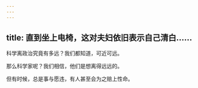 ```yaml
---
---
---
```

title: 直到坐上电椅，这对夫妇依旧表示自己清白……
---




科学离政治究竟有多远？我们都知道，可近可远。

那么科学家呢？我们相信，他们是想离得远远的。

但有时候，总是事与愿违，有人甚至会为之赔上性命。